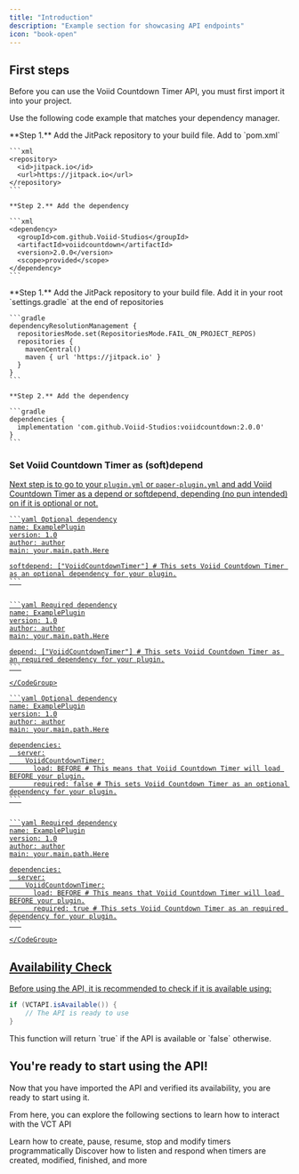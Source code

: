 ```yaml
---
title: "Introduction"
description: "Example section for showcasing API endpoints"
icon: "book-open"
---
```


## First steps

Before you can use the Voiid Countdown Timer API, you must first import it into your project.

Use the following code example that matches your dependency manager.

<Tabs>
  <Tab title="Maven">
    **Step 1.** Add the JitPack repository to your build file. Add to `pom.xml`

    ```xml
    <repository>
      <id>jitpack.io</id>
      <url>https://jitpack.io</url>
    </repository>
    ```

    **Step 2.** Add the dependency

    ```xml
    <dependency>
      <groupId>com.github.Voiid-Studios</groupId>
      <artifactId>voiidcountdown</artifactId>
      <version>2.0.0</version>
      <scope>provided</scope>
    </dependency>
    ```
  </Tab>
  <Tab title="Gradle">
    **Step 1.** Add the JitPack repository to your build file. Add it in your root `settings.gradle` at the end of repositories

    ```gradle
    dependencyResolutionManagement {
      repositoriesMode.set(RepositoriesMode.FAIL_ON_PROJECT_REPOS)
      repositories {
        mavenCentral()
        maven { url 'https://jitpack.io' }
      }
    }
    ```

    **Step 2.** Add the dependency

    ```gradle
    dependencies {
      implementation 'com.github.Voiid-Studios:voiidcountdown:2.0.0'
    }
    ```
  </Tab>
</Tabs>

### Set Voiid Countdown Timer as (soft)depend <a href="#set-placeholderapi-as-softdepend" id="set-placeholderapi-as-softdepend" />

Next step is to go to your `plugin.yml` or `paper-plugin.yml` and add Voiid Countdown Timer as a depend or softdepend, depending (no pun intended) on if it is optional or not.

<Tabs>
  <Tab title="plugin.yml">
    <CodeGroup>

    ```yaml Optional dependency
    name: ExamplePlugin
    version: 1.0
    author: author
    main: your.main.path.Here
    
    softdepend: ["VoiidCountdownTimer"] # This sets Voiid Countdown Timer as an optional dependency for your plugin.
    ```

    
    ```yaml Required dependency
    name: ExamplePlugin
    version: 1.0
    author: author
    main: your.main.path.Here
    
    depend: ["VoiidCountdownTimer"] # This sets Voiid Countdown Timer as an required dependency for your plugin.
    ```

    </CodeGroup>
  </Tab>
  <Tab title="paper-plugin.yml">
    <CodeGroup>

    ```yaml Optional dependency
    name: ExamplePlugin
    version: 1.0
    author: author
    main: your.main.path.Here
    
    dependencies:
      server:
        VoiidCountdownTimer:
          load: BEFORE # This means that Voiid Countdown Timer will load BEFORE your plugin.
          required: false # This sets Voiid Countdown Timer as an optional dependency for your plugin.
    ```

    
    ```yaml Required dependency
    name: ExamplePlugin
    version: 1.0
    author: author
    main: your.main.path.Here
    
    dependencies:
      server:
        VoiidCountdownTimer:
          load: BEFORE # This means that Voiid Countdown Timer will load BEFORE your plugin.
          required: true # This sets Voiid Countdown Timer as an required dependency for your plugin.
    ```

    </CodeGroup>
  </Tab>
</Tabs>

## Availability Check

Before using the API, it is recommended to check if it is available using:

```java
if (VCTAPI.isAvailable()) {
    // The API is ready to use
}
```

<Info>
  This function will return `true` if the API is available or `false` otherwise.
</Info>

## You're ready to start using the API!

Now that you have imported the API and verified its availability, you are ready to start using it.

From here, you can explore the following sections to learn how to interact with the VCT API

<Columns cols={2}>
  <Card title="Actions" href="/api-docs/actions/overview">
    Learn how to create, pause, resume, stop and modify timers programmatically
  </Card>
  <Card title="Events" href="/api-docs/events/overview">
    Discover how to listen and respond when timers are created, modified, finished, and more
  </Card>
</Columns>
